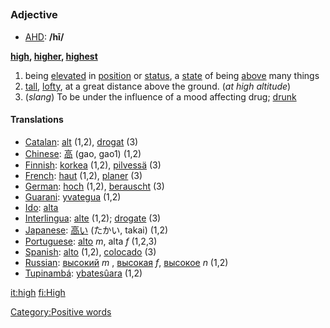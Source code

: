 =={{en}}==

===Adjective===

*[[w:AHD|AHD]]: '''/hī/'''

''' [[high]], [[higher]], [[highest]]'''

#being [[elevated]] in [[position]] or [[status]], a [[state]] of being [[above]] many things
#[[tall]], [[lofty]], at a great distance above the ground.  (''at high altitude'')
#(''slang'') To be under the influence of a mood affecting drug; [[drunk]]
====Translations====
*[[Catalan]]: [[alt]] (1,2), [[drogat]] (3)
*[[Chinese]]: [[高]] (gao, gao1) (1,2)
*[[Finnish]]: [[korkea]] (1,2), [[pilvessä]] (3)
*[[French]]: [[haut]] (1,2), [[planer]] (3)
*[[German]]: [[hoch]] (1,2), [[berauscht]] (3)
*[[Guarani]]: [[yvategua]] (1,2)
*[[Ido]]: [[alta]]
*[[Interlingua]]: [[alte]] (1,2); [[drogate]] (3)
*[[Japanese]]: [[高い]] (たかい, takai) (1,2)
*[[Portuguese]]: [[alto]] ''m'', alta ''f'' (1,2,3)
*[[Spanish]]: [[alto]] (1,2), [[colocado]] (3)
*[[Russian]]: [[высокий]] ''m'' , [[высокая]] ''f'', [[высокое]] ''n'' (1,2)
*[[Tupinambá]]: [[ybatesûara]] (1,2)

[[Category:Positive words]]

[[it:high]]
[[fi:High]]